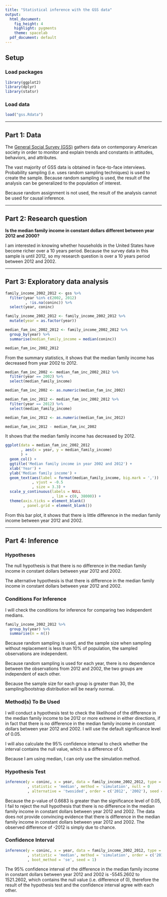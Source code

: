 ```yaml
---
title: "Statistical inference with the GSS data"
output:
  html_document:
    fig_height: 4
    highlight: pygments
    theme: spacelab
  pdf_document: default
---
```


## Setup

### Load packages

```r
library(ggplot2)
library(dplyr)
library(statsr)
```

### Load data

```r
load("gss.Rdata")
```



* * *

## Part 1: Data

The [General Social Survey (GSS)](http://gss.norc.org/) gathers data on contemporary American society in order to monitor and explain trends and constants in attitudes, behaviors, and attributes. 

The vast majority of GSS data is obtained in face-to-face interviews. Probability sampling (i.e. uses random sampling techniques) is used to create the sample. Because random sampling is used, the result of the analysis can be generalized to the population of interest.

Because random assignment is not used, the result of the analysis cannot be used for causal inference.

* * *

## Part 2: Research question

**Is the median family income in constant dollars different between year 2012 and 2000?**

I am interested in knowing whether households in the United States have become richer over a 10 years period. Because the survey data in this sample is until 2012, so my research question is over a 10 years period between 2012 and 2002.

* * *

## Part 3: Exploratory data analysis

```r
family_income_2002_2012 <- gss %>% 
  filter(year %in% c(2002, 2012)
         , !is.na(coninc)) %>% 
  select(year, coninc)

family_income_2002_2012 <- family_income_2002_2012 %>%
  mutate(year = as.factor(year))

median_fam_inc_2002_2012 <- family_income_2002_2012 %>% 
  group_by(year) %>%
  summarise(median_family_income = median(coninc))

median_fam_inc_2002_2012
```

From the summary statistics, it shows that the median family income has decreased from year 2002 to 2012.

```r
median_fam_inc_2002 <- median_fam_inc_2002_2012 %>%
  filter(year == 2002) %>%
  select(median_family_income)

median_fam_inc_2002 <- as.numeric(median_fam_inc_2002)

median_fam_inc_2012 <- median_fam_inc_2002_2012 %>%
  filter(year == 2012) %>%
  select(median_family_income)

median_fam_inc_2012 <- as.numeric(median_fam_inc_2012)

median_fam_inc_2012 - median_fam_inc_2002
```

It shows that the median family income has decreased by 2012.

```r
ggplot(data = median_fam_inc_2002_2012
       , aes(x = year, y = median_family_income)
       ) + 
  geom_col() +
  ggtitle('Median family income in year 2002 and 2012') +
  xlab('Year') +
  ylab('Median family income') +
  geom_text(aes(label = format(median_family_income, big.mark = ','))
            , vjust = -0.5
            , size = 3.3) +
  scale_y_continuous(labels = NULL
                     , lim = c(0, 38000)) +
  theme(axis.ticks = element_blank()
        , panel.grid = element_blank())
```

From this bar plot, it shows that there is little difference in the median family income between year 2012 and 2002.

* * *

## Part 4: Inference

### Hypotheses

The null hypothesis is that there is no difference in the median family income in constant dollars between year 2012 and 2002.

The alternative hypothesis is that there is difference in the median family income in constant dollars between year 2012 and 2002.

### Conditions For Inference

I will check the conditions for inference for comparing two independent medians.

```r
family_income_2002_2012 %>% 
  group_by(year) %>%
  summarise(n = n())
```

Because random sampling is used, and the sample size when sampling without replacement is less than 10% of population, the sampled observations are independent.

Because random sampling is used for each year, there is no dependence between the observations from 2012 and 2002, the two groups are independent of each other.

Because the sample size for each group is greater than 30, the sampling/bootstrap distribution will be nearly normal.

### Method(s) To Be Used

I will conduct a hypothesis test to check the likelihood of the difference in the median family income to be 2012 or more extreme in either directions, if in fact that there is no difference in the median family income in constant dollars between year 2012 and 2002. I will use the default significance level of 0.05.

I will also calculate the 95% confidence interval to check whether the interval contains the null value, which is a difference of 0.

Because I am using median, I can only use the simulation method.

### Hypothesis Test

```r
inference(y = coninc, x = year, data = family_income_2002_2012, type = 'ht'
          , statistic = 'median', method = 'simulation', null = 0
          , alternative = 'twosided', order = c('2012', '2002'), seed = 1)
```

Because the p-value of 0.6683 is greater than the significance level of 0.05, I fail to reject the null hypothesis that there is no difference in the median family income in constant dollars between year 2012 and 2002. The data does not provide convincing evidence that there is difference in the median family income in constant dollars between year 2012 and 2002. The observed difference of -2012 is simply due to chance.

### Confidence Interval

```r
inference(y = coninc, x = year, data = family_income_2002_2012, type = 'ci'
          , statistic = 'median', method = 'simulation', order = c('2012', '2002')
          , boot_method = 'se', seed = 1)
```

The 95% confidence interval of the difference in the median family income in constant dollars between year 2012 and 2002 is -5545.2602 to 1521.2602, which contains the null value (i.e. difference of 0), therefore the result of the hypothesis test and the confidence interval agree with each other.
